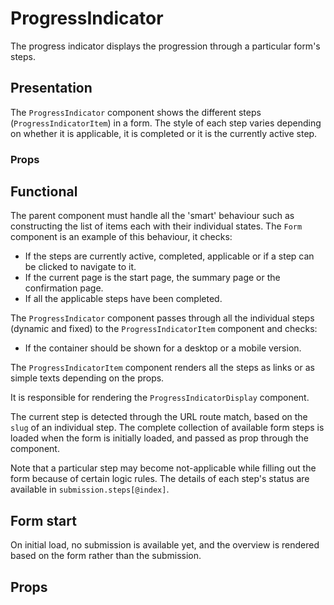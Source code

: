 

<Meta of={ProgressIndicatorStories} />

# ProgressIndicator

The progress indicator displays the progression through a particular form's steps.

## Presentation

The `ProgressIndicator` component shows the different steps (`ProgressIndicatorItem`) in a form. The
style of each step varies depending on whether it is applicable, it is completed or it is the
currently active step.

### Props

<ArgTypes of={ProgressIndicator} />

## Functional

The parent component must handle all the 'smart' behaviour such as constructing the list of items
each with their individual states. The `Form` component is an example of this behaviour, it checks:

- If the steps are currently active, completed, applicable or if a step can be clicked to navigate
  to it.
- If the current page is the start page, the summary page or the confirmation page.
- If all the applicable steps have been completed.

The `ProgressIndicator` component passes through all the individual steps (dynamic and fixed) to the
`ProgressIndicatorItem` component and checks:

- If the container should be shown for a desktop or a mobile version.

The `ProgressIndicatorItem` component renders all the steps as links or as simple texts depending on
the props.

It is responsible for rendering the `ProgressIndicatorDisplay` component.

The current step is detected through the URL route match, based on the `slug` of an individual step.
The complete collection of available form steps is loaded when the form is initially loaded, and
passed as prop through the component.

Note that a particular step may become not-applicable while filling out the form because of certain
logic rules. The details of each step's status are available in `submission.steps[@index]`.

## Form start

On initial load, no submission is available yet, and the overview is rendered based on the form
rather than the submission.

## Props

<ArgTypes of={ProgressIndicator} />

